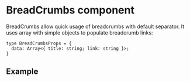 
<Meta title="Components/Interface/BreadCrumbs/Overview" />

<style>{`

`}</style>

# BreadCrumbs component

BreadCrumbs allow quick usage of breadcrumbs with default separator.
It uses array with simple objects to populate breadcrumb links:

```
type BreadCrumbsProps = {
  data: Array<{ title: string; link: string }>;
}
```

## Example

<Canvas>
    <Story id="components-interface-breadcrumbs-all-stories--default" />
</Canvas>
